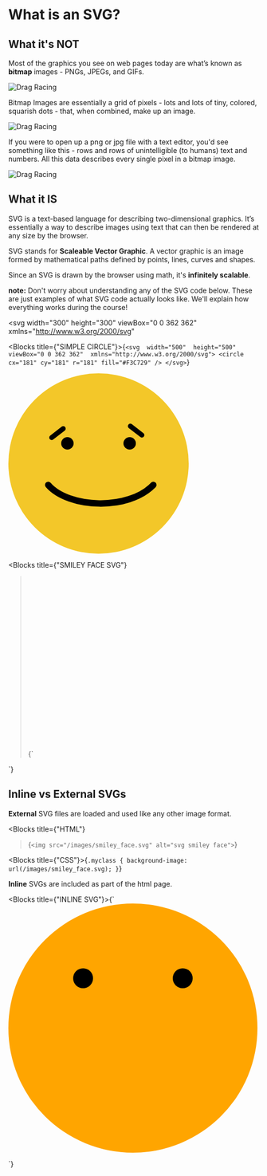 
# What is an SVG?

## What it's NOT

Most of the graphics you see on web pages today are what’s known as **bitmap** images - PNGs, JPEGs, and GIFs.

![Drag Racing](/bitmap_1.png)

Bitmap Images are essentially a grid of pixels - lots and lots of tiny, colored, squarish dots - that, when combined, make up an image.

![Drag Racing](/bitmap_resolution.png)

If you were to open up a png or jpg file with a text editor, you'd see something like this - rows and rows of unintelligible (to humans) text and numbers. All this data describes every single pixel in a bitmap image.

![Drag Racing](/bitmap_insides.png)

## What it IS

SVG is a text-based language for describing two-dimensional graphics. It’s essentially a way to describe images using text that can then be rendered at any size by the browser.

SVG stands for **Scaleable Vector Graphic**. A vector graphic is an image formed by mathematical paths defined by points, lines, curves and shapes.

Since an SVG is drawn by the browser using math, it's **infinitely scalable**.

**note:** Don't worry about understanding any of the SVG code below. These are just examples of what SVG code actually looks like. We'll explain how everything works during the course!

<svg
  width="300"
  height="300"
  viewBox="0 0 362 362"
  xmlns="http://www.w3.org/2000/svg"
>
  <circle cx="181" cy="181" r="181" fill="#F3C729" />
</svg>

<Blocks title={"SIMPLE CIRCLE"}>{`<svg 
  width="500" 
  height="500" 
  viewBox="0 0 362 362" 
  xmlns="http://www.w3.org/2000/svg">
  <circle cx="181" cy="181" r="181" fill="#F3C729" />
</svg>`}</Blocks>

<svg width="362" height="362" viewBox="0 0 362 362" fill="none">
  <circle cx="181" cy="181" r="181" fill="#F3C729" />
  <circle cx="118.5" cy="140.5" r="12.5" fill="black" />
  <circle cx="243.5" cy="140.5" r="12.5" fill="black" />
  <path
    d="M80 224C121 271 241 276 291 224"
    stroke="black"
    stroke-width="13"
    stroke-linecap="round"
  />
  <line
    x1="110.107"
    y1="111.014"
    x2="87.0145"
    y2="128.893"
    stroke="black"
    stroke-width="10"
    stroke-linecap="round"
  />
  <line
    x1="5"
    y1="-5"
    x2="34.2046"
    y2="-5"
    transform="matrix(0.790724 0.612173 0.612173 -0.790724 244 99)"
    stroke="black"
    stroke-width="10"
    stroke-linecap="round"
  />
</svg>

<Blocks
  title={"SMILEY FACE SVG"}
>{`<svg width="362" height="362" viewBox="0 0 362 362" fill="none">
  <circle cx="181" cy="181" r="181" fill="#F3C729" />
  <circle cx="118.5" cy="140.5" r="12.5" fill="black" />
  <circle cx="243.5" cy="140.5" r="12.5" fill="black" />
  <path
    d="M80 224C121 271 241 276 291 224"
    stroke="black"
    stroke-width="13"
    stroke-linecap="round"
  />
  <line
    x1="110.107"
    y1="111.014"
    x2="87.0145"
    y2="128.893"
    stroke="black"
    stroke-width="10"
    stroke-linecap="round"
  />
  <line
    x1="5"
    y1="-5"
    x2="34.2046"
    y2="-5"
    transform="matrix(0.790724 0.612173 0.612173 -0.790724 244 99)"
    stroke="black"
    stroke-width="10"
    stroke-linecap="round"
  />
</svg>`}</Blocks>

## Inline vs External SVGs

**External** SVG files are loaded and used like any other image format.

<Blocks
  title={"HTML"}
>{`<img src="/images/smiley_face.svg" alt="svg smiley face">`}</Blocks>

<Blocks title={"CSS"}>{`.myclass {
    background-image: url(/images/smiley_face.svg);
}`}</Blocks>

**Inline** SVGs are included as part of the html page.

<Blocks title={"INLINE SVG"}>{`<body>
   <svg width="500" height="500" viewbox="0 0 500 500">
       <circle id="head" cx="250" cy="250" r="250" fill="orange"></circle>
       <circle id="lefteye" cx="150" cy="150" r="20" fill="black"></circle>
       <circle id="righteye" cx="350" cy="150" r="20" fill="black"></circle>
   </svg>
</body>`}</Blocks>
